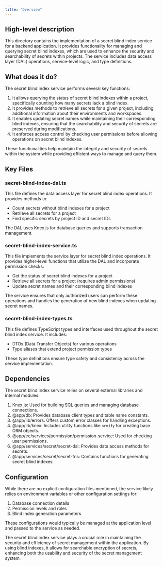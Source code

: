 ```yaml
---
title: "Overview"
---
```


## High-level description
This directory contains the implementation of a secret blind index service for a backend application. It provides functionality for managing and querying secret blind indexes, which are used to enhance the security and searchability of secrets within projects. The service includes data access layer (DAL) operations, service-level logic, and type definitions.

## What does it do?
The secret blind index service performs several key functions:

1. It allows querying the status of secret blind indexes within a project, specifically counting how many secrets lack a blind index.
2. It provides methods to retrieve all secrets for a given project, including additional information about their environments and workspaces.
3. It enables updating secret names while maintaining their corresponding blind indexes, ensuring that the searchability and security of secrets are preserved during modifications.
4. It enforces access control by checking user permissions before allowing operations on secret blind indexes.

These functionalities help maintain the integrity and security of secrets within the system while providing efficient ways to manage and query them.

## Key Files

### secret-blind-index-dal.ts
This file defines the data access layer for secret blind index operations. It provides methods to:
- Count secrets without blind indexes for a project
- Retrieve all secrets for a project
- Find specific secrets by project ID and secret IDs

The DAL uses Knex.js for database queries and supports transaction management.

### secret-blind-index-service.ts
This file implements the service layer for secret blind index operations. It provides higher-level functions that utilize the DAL and incorporate permission checks:
- Get the status of secret blind indexes for a project
- Retrieve all secrets for a project (requires admin permissions)
- Update secret names and their corresponding blind indexes

The service ensures that only authorized users can perform these operations and handles the generation of new blind indexes when updating secret names.

### secret-blind-index-types.ts
This file defines TypeScript types and interfaces used throughout the secret blind index service. It includes:
- DTOs (Data Transfer Objects) for various operations
- Type aliases that extend project permission types

These type definitions ensure type safety and consistency across the service implementation.

## Dependencies
The secret blind index service relies on several external libraries and internal modules:

1. Knex.js: Used for building SQL queries and managing database connections.
2. @app/db: Provides database client types and table name constants.
3. @app/lib/errors: Offers custom error classes for handling exceptions.
4. @app/lib/knex: Includes utility functions like `ormify` for creating base ORM objects.
5. @app/ee/services/permission/permission-service: Used for checking user permissions.
6. @app/services/secret/secret-dal: Provides data access methods for secrets.
7. @app/services/secret/secret-fns: Contains functions for generating secret blind indexes.

## Configuration
While there are no explicit configuration files mentioned, the service likely relies on environment variables or other configuration settings for:

1. Database connection details
2. Permission levels and roles
3. Blind index generation parameters

These configurations would typically be managed at the application level and passed to the service as needed.

The secret blind index service plays a crucial role in maintaining the security and efficiency of secret management within the application. By using blind indexes, it allows for searchable encryption of secrets, enhancing both the usability and security of the secret management system.